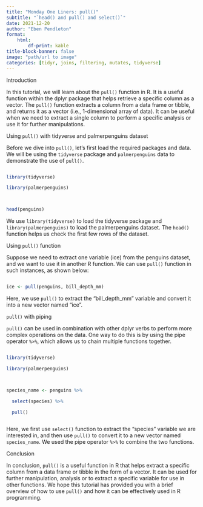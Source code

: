 ---
title: "Monday One Liners: pull()"
subtitle: "`head() and pull() and select()`"
date: 2021-12-20
author: "Eben Pendleton"
format:
    html:
        df-print: kable
title-block-banner: false
image: "path/url to image"
categories: [tidyr, joins, filtering, mutates, tidyverse]
---

Introduction

In this tutorial, we will learn about the `pull()` function in R. It is a useful function within the dplyr package that helps retrieve a specific column as a vector. The `pull()` function extracts a column from a data frame or tibble, and returns it as a vector (i.e., 1-dimensional array of data). It can be useful when we need to extract a single column to perform a specific analysis or use it for further manipulations. 

Using `pull()` with tidyverse and palmerpenguins dataset

Before we dive into `pull()`, let's first load the required packages and data. We will be using the `tidyverse` package and `palmerpenguins` data to demonstrate the use of `pull()`. 

```R
library(tidyverse)
library(palmerpenguins)

head(penguins)
```
We use `library(tidyverse)` to load the tidyverse package and `library(palmerpenguins)` to load the palmerpenguins dataset. The `head()` function helps us check the first few rows of the dataset.

Using `pull()` function

Suppose we need to extract one variable (ice) from the penguins dataset, and we want to use it in another R function. We can use `pull()` function in such instances, as shown below:

```R
ice <- pull(penguins, bill_depth_mm)
```

Here, we use `pull()` to extract the "bill_depth_mm" variable and convert it into a new vector named "ice".

`pull()` with piping

`pull()` can be used in combination with other dplyr verbs to perform more complex operations on the data. One way to do this is by using the pipe operator `%>%`, which allows us to chain multiple functions together.

```R
library(tidyverse)
library(palmerpenguins)

species_name <- penguins %>% 
  select(species) %>% 
  pull()

```

Here, we first use `select()` function to extract the "species" variable we are interested in, and then use `pull()` to convert it to a new vector named `species_name`. We used the pipe operator `%>%` to combine the two functions.   

Conclusion

In conclusion, `pull()` is a useful function in R that helps extract a specific column from a data frame or tibble in the form of a vector. It can be used for further manipulation, analysis or to extract a specific variable for use in other functions. We hope this tutorial has provided you with a brief overview of how to use `pull()` and how it can be effectively used in R programming.